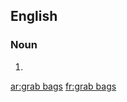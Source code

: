 ==English==

===Noun===
{{head|en|plural}}

# {{plural of|grab bag|lang=en|nocat=1}}

[[ar:grab bags]]
[[fr:grab bags]]